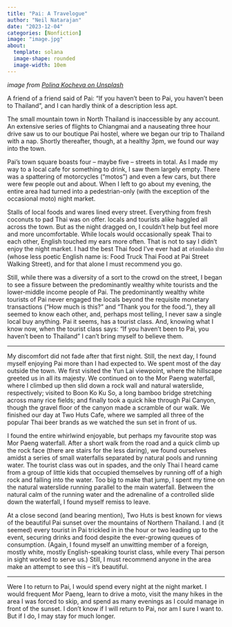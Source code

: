 ```yaml
---
title: "Pai: A Travelogue"
author: "Neil Natarajan"
date: "2023-12-04"
categories: [Nonfiction]
image: "image.jpg"
about:
  template: solana
  image-shape: rounded
  image-width: 10em
---
```


_image from [Polina Kocheva on Unsplash](https://unsplash.com/es/fotos/un-grupo-de-personas-caminando-por-una-calle-al-lado-de-edificios-oxJEc_m7VwU/)_

A friend of a friend said of Pai: "If you haven't been to Pai, you haven't been to Thailand", and I can hardly think of a description less apt. 

The small mountain town in North Thailand is inaccessible by any account. An extensive series of flights to Chiangmai and a nauseating three hour drive saw us to our boutique Pai hostel, where we began our trip to Thailand with a nap. Shortly thereafter, though, at a healthy 3pm, we found our way into the town.

Pai's town square boasts four – maybe five – streets in total. As I made my way to a local cafe for something to drink, I saw them largely empty. There was a spattering of motorcycles ("motos") and even a few cars, but there were few people out and about. When I left to go about my evening, the entire area had turned into a pedestrian-only (with the exception of the occasional moto) night market.

Stalls of local foods and wares lined every street. Everything from fresh coconuts to pad Thai was on offer. locals and tourists alike haggled all across the town. But as the night dragged on, I couldn't help but feel more and more uncomfortable. While locals would occasionally speak Thai to each other, English touched my ears more often. That is not to say I didn't enjoy the night market. I had the best Thai food I've ever had at อร่อยติดล้อ ปาย (whose less poetic English name is: Food Truck Thai Food at Pai Street Walking Street), and for that alone I must recommend you go.

Still, while there was a diversity of a sort to the crowd on the street, I began to see a fissure between the predominantly wealthy white tourists and the lower-middle income people of Pai. The predominantly wealthy white tourists of Pai never engaged the locals beyond the requisite monetary transactions ("How much is this?" and "Thank you for the food."), they all seemed to know each other, and, perhaps most telling, I never saw a single local buy anything. Pai it seems, has a tourist class. And, knowing  what I know now, when the tourist class says: "If you haven't been to Pai, you haven't been to Thailand" I can't bring myself to believe them.

---

My discomfort did not fade after that first night. Still, the next day, I found myself enjoying Pai more than I had expected to. We spent most of the day outside the town. We first visited the Yun Lai viewpoint, where the hillscape greeted us in all its majesty. We continued on to the Mor Paeng waterfall, where I climbed up then slid down a rock wall and natural waterslide, respectively; visited to Boon Ko Ku So, a long bamboo bridge stretching across many rice fields; and finally took a quick hike through Pai Canyon, though the gravel floor of the canyon made a scramble of our walk. We finished our day at Two Huts Cafe, where we sampled all three of the popular Thai beer brands as we watched the sun set in front of us.

I found the entire whirlwind enjoyable, but perhaps my favourite stop was Mor Paeng waterfall. After a short walk from the road and a quick climb up the rock face (there are stairs for the less daring), we found ourselves amidst a series of small waterfalls separated by natural pools and running water. The tourist class was out in spades, and the only Thai I heard came from a group of little kids that occupied themselves by running off of a high rock and falling into the water. Too big to make that jump, I spent my time on the natural waterslide running parallel to the main waterfall. Between the natural calm of the running water and the adrenaline of a controlled slide down the waterfall, I found myself remiss to leave.

At a close second (and bearing mention), Two Huts is best known for views of the beautiful Pai sunset over the mountains of Northern Thailand. I and (it seemed) every tourist in Pai trickled in in the hour or two leading up to the event, securing drinks and food despite the ever-growing queues of consumption. (Again, I found myself an unwitting member of a foreign, mostly white, mostly English-speaking tourist class, while every Thai person in sight worked to serve us.) Still, I must recommend anyone in the area make an attempt to see this – it's beautiful.

---

Were I to return to Pai, I would spend every night at the night market. I would frequent Mor Paeng, learn to drive a moto, visit the many hikes in the area I was forced to skip, and spend as many evenings as I could manage in front of the sunset. I don't know if I will return to Pai, nor am I sure I want to. But if I do, I may stay for much longer.
